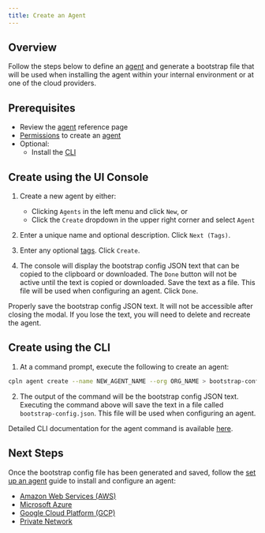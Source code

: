 ```yaml
---
title: Create an Agent
---
```


## Overview

Follow the steps below to define an [agent](/reference/agent) and generate a bootstrap file that will be used when installing
the agent within your internal environment or at one of the cloud providers.

## Prerequisites

- Review the [agent](/reference/agent) reference page
- [Permissions](/reference/policy#permissions) to create an [agent](/reference/agent)
- Optional:
  - Install the [CLI](/reference/cli)

## Create using the UI Console

1. Create a new agent by either:

   - Clicking `Agents` in the left menu and click `New`, or
   - Click the `Create` dropdown in the upper right corner and select `Agent`

2. Enter a unique name and optional description. Click `Next (Tags)`.
3. Enter any optional [tags](/reference/misc#tags). Click `Create`.
4. The console will display the bootstrap config JSON text that can be copied to the clipboard or downloaded. The `Done` button will not be active until the text is copied or downloaded. Save the text as a file. This file will be used when configuring an agent. Click `Done`.

<Warning>
  Properly save the bootstrap config JSON text. It will not be accessible after closing the modal. If you lose the text, you will need to
  delete and recreate the agent.
</Warning>

## Create using the CLI

1. At a command prompt, execute the following to create an agent:

```bash
cpln agent create --name NEW_AGENT_NAME --org ORG_NAME > bootstrap-config.json
```

2. The output of the command will be the bootstrap config JSON text. Executing the command above will save the text in a file called `bootstrap-config.json`. This file will be used when configuring an agent.

<Tip>

Detailed CLI documentation for the agent command is available [here](/reference/cli#agent).

</Tip>

## Next Steps

Once the bootstrap config file has been generated and saved, follow the [set up an agent](/guides/setup-agent) guide to install and configure an agent:

- [Amazon Web Services (AWS)](/guides/setup-agent#aws)
- [Microsoft Azure](/guides/setup-agent#azure)
- [Google Cloud Platform (GCP)](/guides/setup-agent#gcp)
- [Private Network](/guides/setup-agent#private-network)
